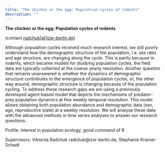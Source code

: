 ```yaml
---
title: "The chicken or the egg: Population cycles of rodents"
description: ""
---
```


**The chicken or the egg: Population cycles of rodents**

(contact <a href="mailto:radchuk@izw-berlin.de">radchuk[at]izw-berlin.de</a>)

Although population cycles received much research interest, we still poorly understand how the demographic structure of the population, i.e. sex ratio and age structure, are changing along the cycle. This is partly because in rodents, which became models for studying population cycles, the field data are typically collected at the coarse yearly resolution. Another question that remains unanswered is whether the dynamics of demographic structure contributes to the emergence of population cycles, or, the other way around, demographic structure is changing because of the population cycling. To address these research gaps we are using a previously developed agent-based model that depicts the mechanisms of predator-prey population dynamics at fine weekly temporal resolution. This model allows obtaining both population abundance and demographic data (sex, age, reproductive state) at a weekly resolution. We will analyse these data with the advanced methods in time series analyses to answer our research questions.

Profile: interest in population ecology, good command of R

Supervisors: Viktoriia Radchuk radchuk@izw-berlin.de, Stephanie Kramer-Schadt


